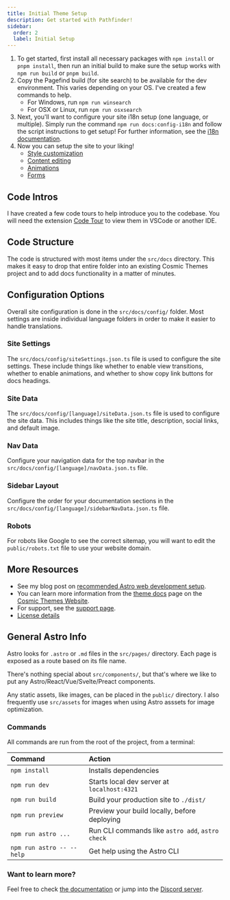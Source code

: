 ```yaml
---
title: Initial Theme Setup
description: Get started with Pathfinder!
sidebar:
  order: 2
  label: Initial Setup
---
```


1. To get started, first install all necessary packages with `npm install` or `pnpm install`, then run an initial build to make sure the setup works with `npm run build` or `pnpm build`.
2. Copy the Pagefind build (for site search) to be available for the dev environment. This varies depending on your OS. I've created a few commands to help.
   - For Windows, run `npm run winsearch`
   - For OSX or Linux, run `npm run osxsearch`
3. Next, you'll want to configure your site i18n setup (one language, or multiple). Simply run the command `npm run docs:config-i18n` and follow the script instructions to get setup! For further information, see the [i18n documentation](https://cosmicthemes.com/docs/i18n/).
4. Now you can setup the site to your liking!
   - [Style customization](https://cosmicthemes.com/docs/styles/)
   - [Content editing](https://cosmicthemes.com/docs/content/)
   - [Animations](https://cosmicthemes.com/docs/animations/)
   - [Forms](https://cosmicthemes.com/docs/contact-form/)

## Code Intros

I have created a few code tours to help introduce you to the codebase. You will need the extension [Code Tour](https://marketplace.visualstudio.com/items?itemName=vsls-contrib.codetour) to view them in VSCode or another IDE.

## Code Structure

The code is structured with most items under the `src/docs` directory. This makes it easy to drop that entire folder into an existing Cosmic Themes project and to add docs functionality in a matter of minutes.

## Configuration Options

Overall site configuration is done in the `src/docs/config/` folder. Most settings are inside individual language folders in order to make it easier to handle translations.

### Site Settings

The `src/docs/config/siteSettings.json.ts` file is used to configure the site settings. These include things like whether to enable view transitions, whether to enable animations, and whether to show copy link buttons for docs headings.

### Site Data

The `src/docs/config/[language]/siteData.json.ts` file is used to configure the site data. This includes things like the site title, description, social links, and default image.

### Nav Data

Configure your navigation data for the top navbar in the `src/docs/config/[language]/navData.json.ts` file.

### Sidebar Layout

Configure the order for your documentation sections in the `src/docs/config/[language]/sidebarNavData.json.ts` file.

### Robots

For robots like Google to see the correct sitemap, you will want to edit the `public/robots.txt` file to use your website domain.

## More Resources

- See my blog post on [recommended Astro web development setup](https://cosmicthemes.com/blog/astro-web-development-setup/).
- You can learn more information from the [theme docs](https://cosmicthemes.com/docs/) page on the [Cosmic Themes Website](https://cosmicthemes.com/).
- For support, see the [support page](https://cosmicthemes.com/support/).
- [License details](https://cosmicthemes.com/license/)

## General Astro Info

Astro looks for `.astro` or `.md` files in the `src/pages/` directory. Each page is exposed as a route based on its file name.

There's nothing special about `src/components/`, but that's where we like to put any Astro/React/Vue/Svelte/Preact components.

Any static assets, like images, can be placed in the `public/` directory. I also frequently use `src/assets` for images when using Astro asssets for image optimization.

### Commands

All commands are run from the root of the project, from a terminal:

| Command                   | Action                                           |
| :------------------------ | :----------------------------------------------- |
| `npm install`             | Installs dependencies                            |
| `npm run dev`             | Starts local dev server at `localhost:4321`      |
| `npm run build`           | Build your production site to `./dist/`          |
| `npm run preview`         | Preview your build locally, before deploying     |
| `npm run astro ...`       | Run CLI commands like `astro add`, `astro check` |
| `npm run astro -- --help` | Get help using the Astro CLI                     |

### Want to learn more?

Feel free to check [the documentation](https://docs.astro.build) or jump into the [Discord server](https://astro.build/chat).
